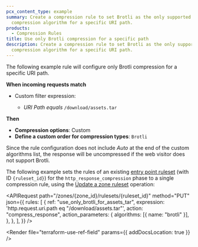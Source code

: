 ```yaml
---
pcx_content_type: example
summary: Create a compression rule to set Brotli as the only supported
  compression algorithm for a specific URI path.
products:
  - Compression Rules
title: Use only Brotli compression for a specific path
description: Create a compression rule to set Brotli as the only supported
  compression algorithm for a specific URI path.
---
```



<Tabs syncKey="dashPlusAPI"> <TabItem label="Dashboard">

The following example rule will configure only Brotli compression for a specific URI path.

<Example>

**When incoming requests match**

- Custom filter expression:

  - _URI Path_ _equals_ `/download/assets.tar`

**Then**

- **Compression options**: Custom
- **Define a custom order for compression types**: `Brotli`

</Example>

Since the rule configuration does not include _Auto_ at the end of the custom algorithms list, the response will be uncompressed if the web visitor does not support Brotli.

</TabItem> <TabItem label="API">

The following example sets the rules of an existing [entry point ruleset](/ruleset-engine/about/rulesets/#entry-point-ruleset) (with ID `{ruleset_id}`) for the `http_response_compression` phase to a single compression rule, using the [Update a zone ruleset](/api/resources/rulesets/methods/update/) operation:

<APIRequest
	path="/zones/{zone_id}/rulesets/{ruleset_id}"
	method="PUT"
	json={{
		rules: [
			{
				ref: "use_only_brotli_for_assets_tar",
				expression: 'http.request.uri.path eq "/download/assets.tar"',
				action: "compress_response",
				action_parameters: {
					algorithms: [{ name: "brotli" }],
				},
			},
		],
	}}
/>

<Render file="terraform-use-ref-field" params={{ addDocsLocation: true }} />

</TabItem> </Tabs>
